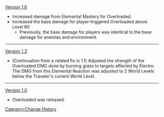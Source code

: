 [[Version 1.6]]
*Increased damage from Elemental Mastery for Overloaded.
*Increased the base damage for player-triggered Overloaded above Level 60
** Previously, the base damage for players was identical to the base damage for enemies and environment.
----
[[Version 1.2]]
*(Continuation from a related fix in 1.1) Adjusted the strength of the Overloaded DMG done by burning grass to targets affected by Electro. The DMG from this Elemental Reaction was adjusted to 2 World Levels below the Traveler's current World Level.
----
[[Version 1.0]]
*Overloaded was released.
<noinclude>[[Category:Change History]]</noinclude>